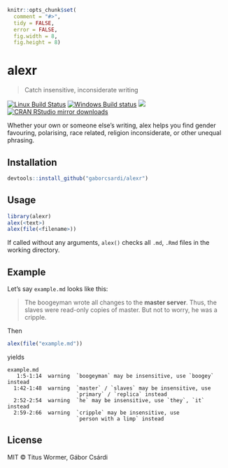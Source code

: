 
```r
knitr::opts_chunk$set(
  comment = "#>",
  tidy = FALSE,
  error = FALSE,
  fig.width = 8,
  fig.height = 8)
```

# alexr

> Catch insensitive, inconsiderate writing

[![Linux Build Status](https://travis-ci.org/gaborcsardi/alexr.svg?branch=master)](https://travis-ci.org/gaborcsardi/alexr)
[![Windows Build status](https://ci.appveyor.com/api/projects/status/github/gaborcsardi/alexr?svg=true)](https://ci.appveyor.com/project/gaborcsardi/alexr)
[![](http://www.r-pkg.org/badges/version/alexr)](http://www.r-pkg.org/pkg/alexr)
[![CRAN RStudio mirror downloads](http://cranlogs.r-pkg.org/badges/alexr)](http://www.r-pkg.org/pkg/alexr)


Whether your own or someone else’s writing, alex helps you find gender
favouring, polarising, race related, religion inconsiderate, or other
unequal phrasing.

## Installation

```r
devtools::install_github("gaborcsardi/alexr")
```

## Usage

```r
library(alexr)
alex(<text>)
alex(file(<filename>))
```

If called without any arguments, `alex()` checks all `.md`, `.Rmd` files
in the working directory.

## Example

Let's say `example.md` looks like this:

> The boogeyman wrote all changes to the **master server**. Thus, the slaves
> were read-only copies of master. But not to worry, he was a cripple.

Then
```r
alex(file("example.md"))
```
yields
```
example.md
   1:5-1:14  warning  `boogeyman` may be insensitive, use `boogey` instead
  1:42-1:48  warning  `master` / `slaves` may be insensitive, use
                      `primary` / `replica` instead
  2:52-2:54  warning  `he` may be insensitive, use `they`, `it` instead
  2:59-2:66  warning  `cripple` may be insensitive, use
                      `person with a limp` instead
```

## License

MIT © Titus Wormer, Gábor Csárdi
